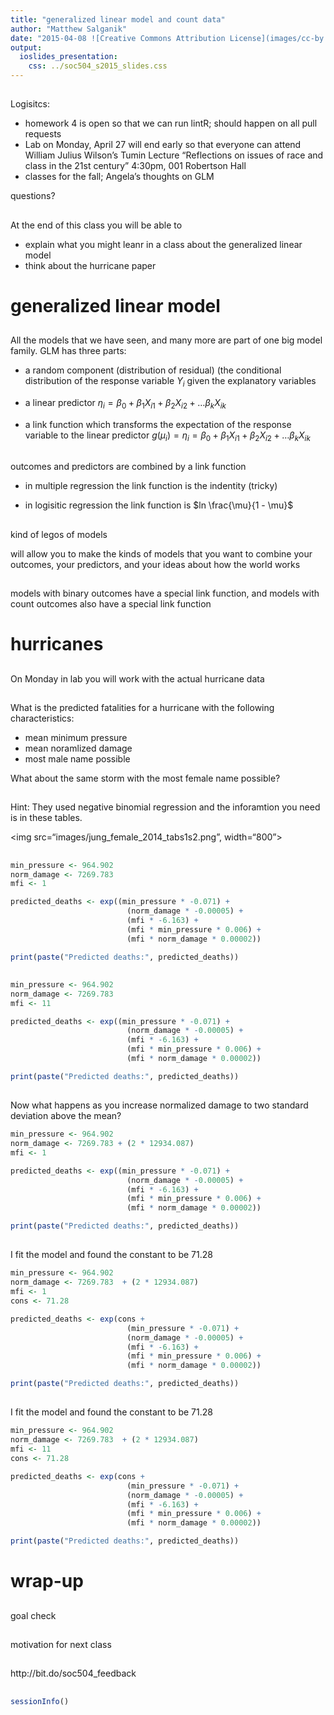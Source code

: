 ```yaml
---
title: "generalized linear model and count data"
author: "Matthew Salganik"
date: "2015-04-08 ![Creative Commons Attribution License](images/cc-by.png)"
output: 
  ioslides_presentation:
    css: ../soc504_s2015_slides.css
---
```


##

Logisitcs:

- homework 4 is open so that we can run lintR; should happen on all pull requests
- Lab on Monday, April 27 will end early so that everyone can attend William Julius Wilson's Tumin Lecture "Reflections on issues of race and class in the 21st century" 4:30pm, 001 Robertson Hall
- classes for the fall; Angela's thoughts on GLM

questions?

##

At the end of this class you will be able to

- explain what you might leanr in a class about the generalized linear model
- think about the hurricane paper

# generalized linear model 

##

All the models that we have seen, and many more are part of one big model family.  GLM has three parts:

- a random component (distribution of residual) (the conditional distribution of the response variable $Y_i$ given the explanatory variables

- a linear predictor $\eta_i = \beta_0 + \beta_1 X_{i1} + \beta_2 X_{i2} + \ldots \beta_k X_{ik}$  

- a link function which transforms the expectation of the response variable to the linear predictor $g(\mu_i) = \eta_i = \beta_0 + \beta_1 X_{i1} + \beta_2 X_{i2} + \ldots \beta_k X_{ik}$

##

outcomes and predictors are combined by a link function

- in multiple regression the link function is the indentity (tricky)

- in logisitic regression the link function is $ln \frac{\mu}{1 - \mu}$

##

kind of legos of models

will allow you to make the kinds of models that you want to combine your outcomes, your predictors, and your ideas about how the world works

##

models with binary outcomes have a special link function, and models with count outcomes also have a special link function

# hurricanes

##

On Monday in lab you will work with the actual hurricane data

##

What is the predicted fatalities for a hurricane with the following characteristics:

- mean minimum pressure
- mean noramlized damage
- most male name possible

What about the same storm with the most female name possible?

##

Hint: They used negative binomial regression and the inforamtion you need is in these tables.


<img src="images/jung_female_2014_tabs1s2.png", width="800">

##

```r
min_pressure <- 964.902
norm_damage <- 7269.783
mfi <- 1

predicted_deaths <- exp((min_pressure * -0.071) +
                          (norm_damage * -0.00005) +
                          (mfi * -6.163) + 
                          (mfi * min_pressure * 0.006) +
                          (mfi * norm_damage * 0.00002))

print(paste("Predicted deaths:", predicted_deaths))
```

##

```r
min_pressure <- 964.902
norm_damage <- 7269.783
mfi <- 11

predicted_deaths <- exp((min_pressure * -0.071) +
                          (norm_damage * -0.00005) +
                          (mfi * -6.163) + 
                          (mfi * min_pressure * 0.006) +
                          (mfi * norm_damage * 0.00002))

print(paste("Predicted deaths:", predicted_deaths))
```

##

Now what happens as you increase normalized damage to two standard deviation above the mean?


```r
min_pressure <- 964.902
norm_damage <- 7269.783 + (2 * 12934.087)
mfi <- 1

predicted_deaths <- exp((min_pressure * -0.071) +
                          (norm_damage * -0.00005) +
                          (mfi * -6.163) + 
                          (mfi * min_pressure * 0.006) +
                          (mfi * norm_damage * 0.00002))

print(paste("Predicted deaths:", predicted_deaths))

```

##

I fit the model and found the constant to be 71.28

```r
min_pressure <- 964.902
norm_damage <- 7269.783  + (2 * 12934.087)
mfi <- 1
cons <- 71.28

predicted_deaths <- exp(cons +
                          (min_pressure * -0.071) +
                          (norm_damage * -0.00005) +
                          (mfi * -6.163) + 
                          (mfi * min_pressure * 0.006) +
                          (mfi * norm_damage * 0.00002))

print(paste("Predicted deaths:", predicted_deaths))
```

##

I fit the model and found the constant to be 71.28

```r
min_pressure <- 964.902
norm_damage <- 7269.783  + (2 * 12934.087)
mfi <- 11
cons <- 71.28

predicted_deaths <- exp(cons +
                          (min_pressure * -0.071) +
                          (norm_damage * -0.00005) +
                          (mfi * -6.163) + 
                          (mfi * min_pressure * 0.006) +
                          (mfi * norm_damage * 0.00002))

print(paste("Predicted deaths:", predicted_deaths))
```


# wrap-up

##

goal check

## 

motivation for next class

##

http://bit.do/soc504_feedback

##


```r
sessionInfo()
```
